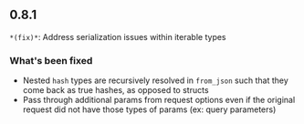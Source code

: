 ## 0.8.1
`*(fix)*`: Address serialization issues within iterable types

### What's been fixed
- Nested `hash` types are recursively resolved in `from_json` such that they come back as true hashes, as opposed to structs
- Pass through additional params from request options even if the original request did not have those types of params (ex: query parameters)

